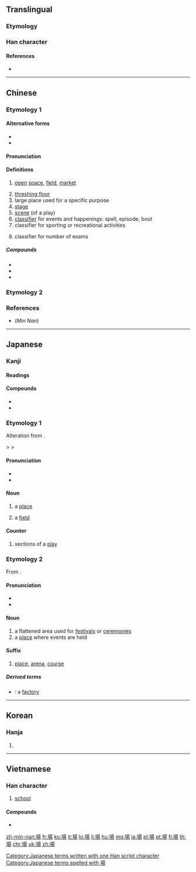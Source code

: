 ==Translingual==

===Etymology===
{{Han compound|土|昜|c1=s|c2=p|t1=field|ls=psc}}

===Han character===
{{Han char|rn=32|rad=土|as=09|sn=12|four=46127|canj=GAMH|ids=⿰土昜}}

====References====
* {{Han ref|kx=0234.080|dkj=05278|dj=0472.020|hdz=10462.090|uh=5834}}

----

==Chinese==

===Etymology 1===
{{zh-forms|s=场}}

====Alternative forms====
* {{zh-l|㘯}}
* {{zh-l|塲}}

====Pronunciation====
{{zh-pron
|m=chǎng,cháng
|c=coeng4
|h=
|mn=tiûⁿ/chhiâng
|mn_note=tiûⁿ - vernacular, chhiâng - literary
|w=
|mc=y
|oc=y
|ma=
|cat=n,cls
}}

====Definitions====
{{zh-hanzi}}

# [[open]] [[space]], [[field]], [[market]]
#: {{zh-x|農貿.市場|farmer's market}}
#: {{zh-x|戰場|battlefield}}
# [[threshing floor]]
# large place used for a specific purpose
# [[stage]]
# [[scene]] (of a play)
# [[classifier]] for events and happenings: spell, episode, bout
# classifier for sporting or recreational activities
#: {{zh-x|打 一 場 輸 一 場|play a '''round''' and lose a '''round'''|C}}
# classifier for number of exams

=====Compounds=====
* {{zh-l|力場|force field}}
* {{zh-l|立場|position, perspective}}
* {{zh-l|機場|airport}}

===Etymology 2===
{{zh-see|塲|v}}

===References===
* (''Min Nan'') {{thcwd|8276}}

----

==Japanese==

===Kanji===
{{ja-kanji|grade=2|rs=土09}}

====Readings====
{{ja-readings
|goon=[[じょう]] (jō) < [[ぢやう]] (dyau)
|kanon=[[ちょう]] {{qualifier|non-[[w:Jōyō kanji|Jōyō]] reading}}
|kun=[[ば]] (ba)
}}

====Compounds====
* {{l|ja|市場|tr=[[いちば]], ichiba||market}}
* {{l|ja|市場|tr=[[しじょう]], shijō||market}}

===Etymology 1===
Alteration from {{etyl|ojp|ja|sort=は'}} {{m|ja|庭|tr=</i>{{IPAchar|/*nipa/}}||garden, yard}}.

{{IPAchar|/*nipa/}} > {{IPAchar|/*niba/}} > {{IPAchar|/ba/}}

====Pronunciation====
* {{l|ja|sc=Latn|訓読み|Kun'yomi}}
* {{IPA|lang=ja|[ba̠]}}

====Noun====
{{ja-noun|ば}}

# a [[place]]
# {{label|ja|sort=は'|physics}} a [[field]]

====Counter====
{{ja-pos|ば|counter}}

# sections of a [[play]]

===Etymology 2===
From {{etyl|ltc|ja|sort=しょう'}}.

====Pronunciation====
* {{l|ja|sc=Latn|音読み|On'yomi}}
* {{IPA|lang=ja|[d͡ʑʲo̞ː]}}

====Noun====
{{ja-noun|じょう|hhira=ぢやう}}

# a flattened area used for [[festival]]s or [[ceremony|ceremonies]]
# a [[place]] where events are held

====Suffix====
{{ja-pos|じょう|suffix|hhira=ぢやう}}

# [[place]], [[arena]], [[course]]

=====Derived terms=====
{{der-top}}
* {{ja-l|工場|こうじょう|kōjō}}: a [[factory]]
{{der-bottom}}

[[Category:Japanese terms written with one Han script character]]
[[Category:Japanese terms spelled with 場]]

----

==Korean==

===Hanja===
{{ko-hanja|hangeul=[[장]]|rv=jang|mr=chang}}

# {{defn|lang=ko|sort=土09}}

----

==Vietnamese==

===Han character===
{{vi-hantu|[[trường]], [[tràng]], [[long]]|rs=土09}}

# [[school]]

====Compounds====
* {{l|vi|市場|tr=[[thị trường]]}}

[[zh-min-nan:場]]
[[fr:場]]
[[ko:場]]
[[it:場]]
[[lo:場]]
[[li:場]]
[[hu:場]]
[[mg:場]]
[[ja:場]]
[[pl:場]]
[[pt:場]]
[[fi:場]]
[[th:場]]
[[chr:場]]
[[uk:場]]
[[zh:場]]